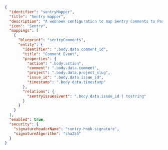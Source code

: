 ```json showLineNumbers
{
  "identifier": "sentryMapper",
  "title": "Sentry mapper",
  "description": "A webhook configuration to map Sentry Comments to Port",
  "icon": "Sentry",
  "mappings": [
    {
      "blueprint": "sentryComments",
      "entity": {
        "identifier": ".body.data.comment_id",
        "title": "Comment Event",
        "properties": {
          "action": ".body.action",
          "comment": ".body.data.comment",
          "project": ".body.data.project_slug",
          "issue_id": ".body.data.issue_id",
          "timestamp": ".body.data.timestamp"
        },
        "relations": {
          "sentryIssuesEvent": ".body.data.issue_id | tostring"
        }
      }
    }
  ],
  "enabled": true,
  "security": {
    "signatureHeaderName": "sentry-hook-signature",
    "signatureAlgorithm": "sha256"
  }
}
```
